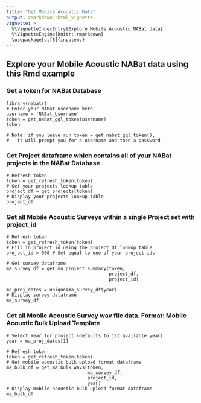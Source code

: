 ```yaml
---
title: "Get Mobile Acoustic Data"
output: rmarkdown::html_vignette
vignette: >
  %\VignetteIndexEntry{Explore Mobile Acoustic NABat data}
  %\VignetteEngine{knitr::rmarkdown}
  \usepackage[utf8]{inputenc}
---
```


## Explore your Mobile Acoustic NABat data using this Rmd example
### Get a token for NABat Database
```
library(nabatr)
# Enter your NABat username here
username = 'NABat_Username'
token = get_nabat_gql_token(username)
token

# Note: if you leave run token = get_nabat_gql_token(),
#   it will prompt you for a username and then a password
```


### Get Project dataframe which contains all of your NABat projects in the NABat Database
```
# Refresh token
token = get_refresh_token(token)
# Get your projects lookup table
project_df = get_projects(token)
# Display your projects lookup table
project_df
```


### Get all Mobile Acoustic Surveys within a single Project set with project_id
```
# Refresh token
token = get_refresh_token(token)
# Fill in project id using the project_df lookup table
project_id = 000 # Set equal to one of your project ids

# Get survey dataframe 
ma_survey_df = get_ma_project_summary(token, 
                                      project_df, 
                                      project_id)
                                          
ma_proj_dates = unique(ma_survey_df$year)
# Display survey dataframe
ma_survey_df
```


### Get all Mobile Acoustic Survey wav file data.  Format: Mobile Acoustic Bulk Upload Template
```
# Select Year for project (defaults to 1st available year)
year = ma_proj_dates[1]

# Refresh token
token = get_refresh_token(token)
# Get mobile acoustic bulk upload format dataframe
ma_bulk_df = get_ma_bulk_wavs(token,
                              ma_survey_df,
                              project_id,
                              year)
# Display mobile acoustic bulk upload format dataframe
ma_bulk_df
```
